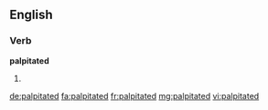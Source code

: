 ==English==

===Verb===
'''palpitated'''

# {{past of|palpitate}}

[[de:palpitated]]
[[fa:palpitated]]
[[fr:palpitated]]
[[mg:palpitated]]
[[vi:palpitated]]